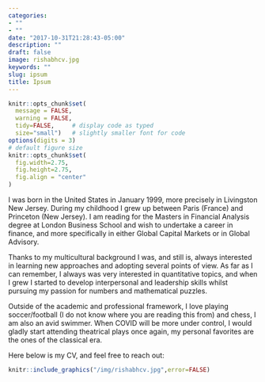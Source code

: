 ```yaml
---
categories:
- ""
- ""
date: "2017-10-31T21:28:43-05:00"
description: ""
draft: false
image: rishabhcv.jpg
keywords: ""
slug: ipsum
title: Ipsum
---
```


```r
knitr::opts_chunk$set(
  message = FALSE, 
  warning = FALSE, 
  tidy=FALSE,     # display code as typed
  size="small")   # slightly smaller font for code
options(digits = 3)
# default figure size
knitr::opts_chunk$set(
  fig.width=2.75, 
  fig.height=2.75,
  fig.align = "center"
)
```

I was born in the United States in January 1999, more precisely in Livingston New Jersey. During my childhood I grew up between Paris (France) and Princeton (New Jersey). I am reading for the Masters in Financial Analysis degree at London Business School and wish to undertake a career in finance, and more specifically in either Global Capital Markets or in Global Advisory.

Thanks to my multicultural background I was, and still is, always interested in learning new approaches and adopting several points of view. As far as I can remember, I always was very interested in quantitative topics, and when I grew I started to develop interpersonal and leadership skills whilst pursuing my passion for numbers and mathematical puzzles.

Outside of the academic and professional framework, I love playing soccer/football (I do not know where you are reading this from) and chess, I am also an avid swimmer. When COVID will be more under control, I would gladly start attending theatrical plays once again, my personal favorites are the ones of the classical era.

Here below is my CV, and feel free to reach out:

```r
knitr::include_graphics("/img/rishabhcv.jpg",error=FALSE)
```